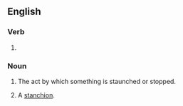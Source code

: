==English==

===Verb===
{{head|en|present participle}}

# {{present participle of|staunch|lang=en|nocat=1}}

===Noun===
{{en-noun}}

# The act by which something is staunched or stopped.
# {{lb|en|obsolete}} A [[stanchion]].